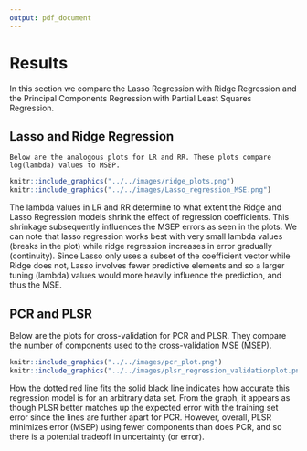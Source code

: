 ```yaml
---
output: pdf_document
---
```


# Results

In this section we compare the Lasso Regression with Ridge Regression and the Principal Components Regression with Partial Least Squares Regression.
  
## Lasso and Ridge Regression
    Below are the analogous plots for LR and RR. These plots compare log(lambda) values to MSEP.

```r
knitr::include_graphics("../../images/ridge_plots.png")
knitr::include_graphics("../../images/Lasso_regression_MSE.png")
``` 

The lambda values in LR and RR determine to what extent the Ridge and Lasso Regression models shrink the effect of regression coefficients. This shrinkage subsequently influences the MSEP errors as seen in the plots. We can note that lasso regression works best with very small lambda values (breaks in the plot) while ridge regression increases in error gradually (continuity). Since Lasso only uses a subset of the coefficient vector while Ridge does not, Lasso involves fewer predictive elements and so a larger tuning (lambda) values would more heavily influence the prediction, and thus the MSE.   
    
## PCR and PLSR

Below are the plots for cross-validation for PCR and PLSR. They compare the number of components used to the cross-validation MSE (MSEP). 
    
```r
knitr::include_graphics("../../images/pcr_plot.png")
knitr::include_graphics("../../images/plsr_regression_validationplot.png")
``` 

How the dotted red line fits the solid black line indicates how accurate this regression model is for an arbitrary data set. From the graph, it appears as though PLSR better matches up the expected error with the training set error since the lines are further apart for PCR. However, overall, PLSR minimizes error (MSEP) using fewer components than does PCR, and so there is a potential tradeoff in uncertainty (or error).
    
